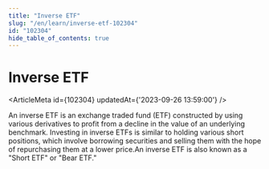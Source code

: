 ```yaml
---
title: "Inverse ETF"
slug: "/en/learn/inverse-etf-102304"
id: "102304"
hide_table_of_contents: true
---
```



# Inverse ETF

<ArticleMeta id={102304} updatedAt={'2023-09-26 13:59:00'} />
<div className='border-solid border-b border-t-0 my-4 border-[var(--ifm-color-gray-300)]' />

An inverse ETF is an exchange traded fund (ETF) constructed by using various derivatives to profit from a decline in the value of an underlying benchmark. Investing in inverse ETFs is similar to holding various short positions, which involve borrowing securities and selling them with the hope of repurchasing them at a lower price.An inverse ETF is also known as a "Short ETF" or "Bear ETF."
